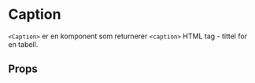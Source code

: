 
<Meta of={CaptionStories} />

# Caption

<ComponentLinkRow
  docsHref="https://design.domstol.no/987b33f71/p/3718e2-typography"
  figmaHref="https://www.figma.com/file/ewqSDmkgqDQ5PyOsRp4V5b/DDS-Komponenter?type=design&node-id=9982-211803&mode=design&t=XBHlNDhFak7JkOlt-4"
  githubHref="https://github.com/domstolene/designsystem/tree/main/packages/components/src/components/Typography/Caption"
  storybookHref="https://domstolene.github.io/designsystem/?path=/story/dds-components-components-typography-caption--default"
  withBottomSpacing
/>

`<Caption>` er en komponent som returnerer `<caption>` HTML tag - tittel for en tabell.

## Props

<Canvas of={CaptionStories.Default} />
<Controls of={CaptionStories.Default} />
